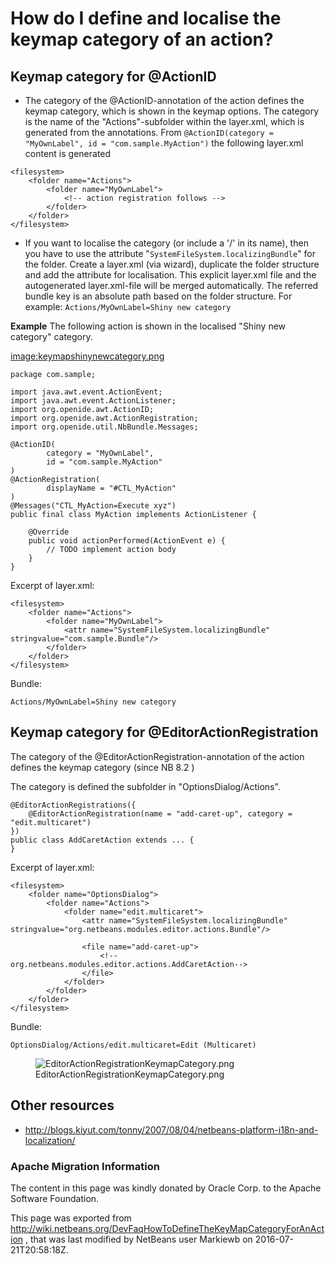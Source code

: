 <!--

    Licensed to the Apache Software Foundation (ASF) under one
    or more contributor license agreements.  See the NOTICE file
    distributed with this work for additional information
    regarding copyright ownership.  The ASF licenses this file
    to you under the Apache License, Version 2.0 (the
    "License"); you may not use this file except in compliance
    with the License.  You may obtain a copy of the License at

      http://www.apache.org/licenses/LICENSE-2.0

    Unless required by applicable law or agreed to in writing,
    software distributed under the License is distributed on an
    "AS IS" BASIS, WITHOUT WARRANTIES OR CONDITIONS OF ANY
    KIND, either express or implied.  See the License for the
    specific language governing permissions and limitations
    under the License.

-->
=How do I define and localise the keymap category of an action?=

==Keymap category for @ActionID==

* The category of the @ActionID-annotation of the action defines the keymap category, which is shown in the keymap options. The category is the name of the "Actions"-subfolder within the layer.xml, which is generated from the annotations. From <code>@ActionID(category = "MyOwnLabel", id = "com.sample.MyAction")</code> the following layer.xml content is generated
<pre>
<filesystem>
    <folder name="Actions">
        <folder name="MyOwnLabel">
            <!-- action registration follows -->
        </folder>
    </folder>
</filesystem>
</pre>



* If you want to localise the category (or include a '/' in its name), then you have to use the attribute "<code>SystemFileSystem.localizingBundle</code>" for the folder. Create a layer.xml (via wizard), duplicate the folder structure and add the attribute for localisation. This explicit layer.xml file and the autogenerated layer.xml-file will be merged automatically. The referred bundle key is an absolute path based on the folder structure. For example: <code>Actions/MyOwnLabel=Shiny new category</code>

'''Example'''
The following action is shown in the localised "Shiny new category" category.

[[image:keymapshinynewcategory.png]]

<pre>
package com.sample;

import java.awt.event.ActionEvent;
import java.awt.event.ActionListener;
import org.openide.awt.ActionID;
import org.openide.awt.ActionRegistration;
import org.openide.util.NbBundle.Messages;

@ActionID(
        category = "MyOwnLabel",
        id = "com.sample.MyAction"
)
@ActionRegistration(
        displayName = "#CTL_MyAction"
)
@Messages("CTL_MyAction=Execute xyz")
public final class MyAction implements ActionListener {

    @Override
    public void actionPerformed(ActionEvent e) {
        // TODO implement action body
    }
}
</pre>
Excerpt of layer.xml:
<pre>
<filesystem>
    <folder name="Actions">
        <folder name="MyOwnLabel">
            <attr name="SystemFileSystem.localizingBundle" stringvalue="com.sample.Bundle"/>
        </folder>
    </folder>
</filesystem>
</pre>
Bundle:
<pre>
Actions/MyOwnLabel=Shiny new category
</pre>

==Keymap category for @EditorActionRegistration==
The category of the @EditorActionRegistration-annotation of the action defines the keymap category (since NB 8.2 {{iz|171261}})

The category is defined the subfolder in "OptionsDialog/Actions".

<pre>
@EditorActionRegistrations({
    @EditorActionRegistration(name = "add-caret-up", category = "edit.multicaret")
})
public class AddCaretAction extends ... {
}
</pre>
Excerpt of layer.xml:
<pre>
<filesystem>
    <folder name="OptionsDialog">
        <folder name="Actions">
            <folder name="edit.multicaret">
                <attr name="SystemFileSystem.localizingBundle" stringvalue="org.netbeans.modules.editor.actions.Bundle"/>

                <file name="add-caret-up">
                    <!--org.netbeans.modules.editor.actions.AddCaretAction-->
                </file>
            </folder>
        </folder>
    </folder>
</filesystem>
</pre>
Bundle:
<pre>
OptionsDialog/Actions/edit.multicaret=Edit (Multicaret)
</pre>

[[File:EditorActionRegistrationKeymapCategory.png]]

==Other resources==
* http://blogs.kiyut.com/tonny/2007/08/04/netbeans-platform-i18n-and-localization/

===Apache Migration Information===

The content in this page was kindly donated by Oracle Corp. to the
Apache Software Foundation.

This page was exported from http://wiki.netbeans.org/DevFaqHowToDefineTheKeyMapCategoryForAnAction , 
that was last modified by NetBeans user Markiewb 
on 2016-07-21T20:58:18Z.

